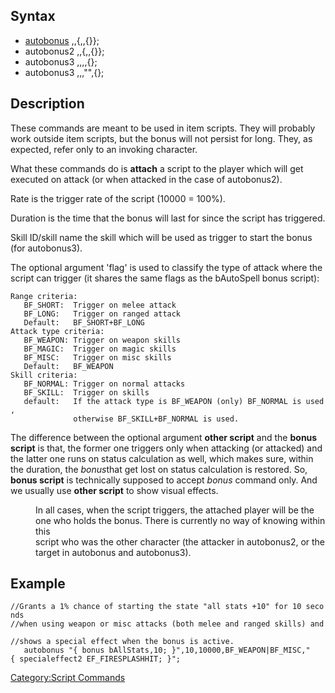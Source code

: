== Syntax ==
* [[autobonus]] <bonus script>,<rate>,<duration>{,<flag>,{<other script>}};
* autobonus2 <bonus script>,<rate>,<duration>{,<flag>,{<other script>}};
* autobonus3 <bonus script>,<rate>,<duration>,<skill id>,{<other script>};
* autobonus3 <bonus script>,<rate>,<duration>,"<skill name>",{<other script>};
== Description ==
These commands are meant to be used in item scripts. They will probably 
work outside item scripts, but the bonus will not persist for long. They, 
as expected, refer only to an invoking character.

What these commands do is '''attach''' a script to the player which will get
executed on attack (or when attacked in the case of autobonus2).

Rate is the trigger rate of the script (10000 = 100%). 

Duration is the time that the bonus will last for since the script has 
triggered.

Skill ID/skill name the skill which will be used as trigger to start the 
bonus (for autobonus3).

The optional argument 'flag' is used to classify the type of attack where 
the script can trigger (it shares the same flags as the bAutoSpell bonus 
script):

 Range criteria:
 	BF_SHORT:  Trigger on melee attack
 	BF_LONG:   Trigger on ranged attack
 	Default:   BF_SHORT+BF_LONG
 Attack type criteria:
 	BF_WEAPON: Trigger on weapon skills 
 	BF_MAGIC:  Trigger on magic skills 
 	BF_MISC:   Trigger on misc skills
 	Default:   BF_WEAPON
 Skill criteria:
 	BF_NORMAL: Trigger on normal attacks
 	BF_SKILL:  Trigger on skills
 	default:   If the attack type is BF_WEAPON (only) BF_NORMAL is used,
 		       otherwise BF_SKILL+BF_NORMAL is used.

The difference between the optional argument '''other script''' and the '''bonus 
script''' is that, the former one triggers only when attacking (or attacked) 
and the latter one runs on status calculation as well, which makes sure, 
within the duration, the ''bonus''that get lost on status calculation is 
restored. So, '''bonus script''' is technically supposed to accept ''bonus''
command only. And we usually use '''other script''' to show visual effects.

:In all cases, when the script triggers, the attached player will be the 
:one who holds the bonus. There is currently no way of knowing within this 
:script who was the other character (the attacker in autobonus2, or the 
:target in autobonus and autobonus3).

== Example ==
 //Grants a 1% chance of starting the state "all stats +10" for 10 seconds 
 //when using weapon or misc attacks (both melee and ranged skills) and 
 //shows a special effect when the bonus is active.
 	autobonus "{ bonus bAllStats,10; }",10,10000,BF_WEAPON|BF_MISC,"{ specialeffect2 EF_FIRESPLASHHIT; }";

[[Category:Script Commands]]